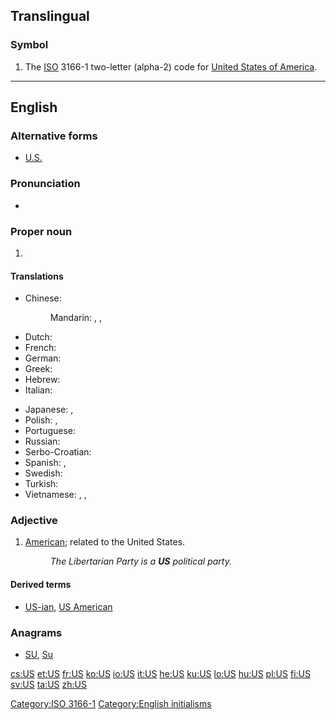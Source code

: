 {{also|Appendix:Variations of "us"}}
==Translingual==

===Symbol===
{{head|mul|symbol}}

# The [[ISO]] 3166-1 two-letter (alpha-2) code for [[United States of America]].

[[Category:ISO 3166-1]]

----

==English==

===Alternative forms===
* [[U.S.]]

===Pronunciation===
* {{IPA|/juː.ɛs/|lang=en}}

===Proper noun===
{{en-proper noun}}

# {{abbreviation of|United States|lang=en}}

====Translations====
{{trans-top|abbreviation of United States}}
* Chinese:
*: Mandarin: {{t+|cmn|美|tr=Měi|sc=Hani}}, {{t+|cmn|美國|sc=Hani}}, {{t+|cmn|美国|tr=Měiguó|sc=Hani}}
* Dutch: {{t|nl|VS|m-p}}
* French: {{t+|fr|EU|m-p}}
* German: {{t|de|US|alt=USA|m-p}}
* Greek: {{t|el|Ε.Π.Α.|f-p}}
* Hebrew: {{t|he|ארה״ב|f|tr=arháb|alt=ארה"ב}}
* Italian: {{t|it|U.S.A.|m-p}}
{{trans-mid}}
* Japanese: {{t+|ja|米|tr=べい, Bei}}, {{t+|ja|米国|tr=べいこく, Beikoku}}
* Polish: {{t|pl|St.Zj.|m-p}}, {{t+|pl|USA|m-p}}
* Portuguese: {{t|pt|E.U.A.|m-p}}
* Russian: {{t+|ru|США|m-p}}
* Serbo-Croatian: {{t|sh|САД|f-p|sc=Cyrl}}
* Spanish: {{t+|es|EE. UU.|m-p}}, {{t|es|EU|m-p}}
* Swedish: {{t+|sv|USA|n}}
* Turkish: {{t+|tr|ABD}}
* Vietnamese: {{t+|vi|Mỹ}}, {{t|vi|Mỹ Quốc}}, {{t+|vi|Hoa Kỳ}}
{{trans-bottom}}

===Adjective===
{{en-adj|?}}

# [[American]]; related to the United States.
#: ''The Libertarian Party is a '''US''' political party.''

====Derived terms====
* [[US-ian]], [[US American]]

===Anagrams===
* [[SU#English|SU]], [[Su#English|Su]]

[[Category:English initialisms]]

[[cs:US]]
[[et:US]]
[[fr:US]]
[[ko:US]]
[[io:US]]
[[it:US]]
[[he:US]]
[[ku:US]]
[[lo:US]]
[[hu:US]]
[[pl:US]]
[[fi:US]]
[[sv:US]]
[[ta:US]]
[[zh:US]]